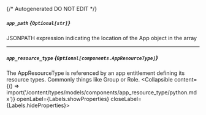 {/* Autogenerated DO NOT EDIT  */}

##### `app_path` *{`Optional[str]`}*
JSONPATH expression indicating the location of the App object in the  array

---
##### `app_resource_type` *{`Optional[components.AppResourceType]`}*
The AppResourceType is referenced by an app entitlement defining its resource types. Commonly things like Group or Role.
<Collapsible content={() => import('/content/types/models/components/app_resource_type/python.mdx')} openLabel={Labels.showProperties} closeLabel={Labels.hideProperties}>
</Collapsible>


